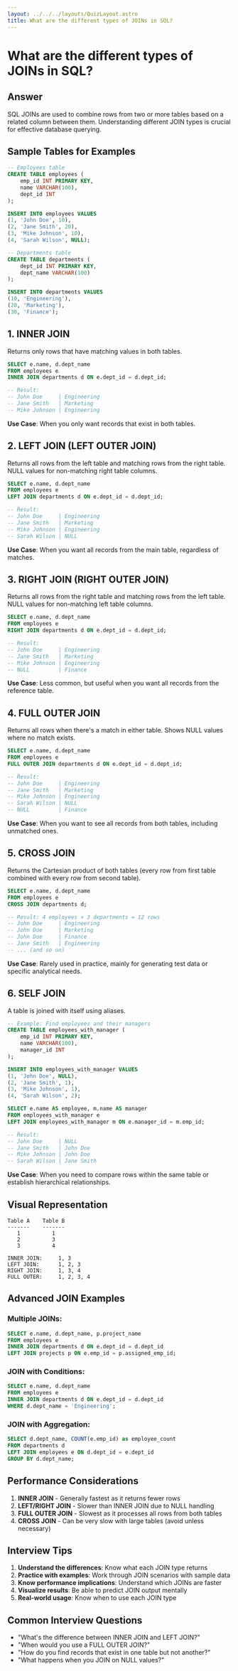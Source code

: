 ```yaml
---
layout: ../../../layouts/QuizLayout.astro
title: What are the different types of JOINs in SQL?
---
```


# What are the different types of JOINs in SQL?

## Answer

SQL JOINs are used to combine rows from two or more tables based on a related column between them. Understanding different JOIN types is crucial for effective database querying.

## Sample Tables for Examples

```sql
-- Employees table
CREATE TABLE employees (
    emp_id INT PRIMARY KEY,
    name VARCHAR(100),
    dept_id INT
);

INSERT INTO employees VALUES 
(1, 'John Doe', 10),
(2, 'Jane Smith', 20),
(3, 'Mike Johnson', 10),
(4, 'Sarah Wilson', NULL);

-- Departments table
CREATE TABLE departments (
    dept_id INT PRIMARY KEY,
    dept_name VARCHAR(100)
);

INSERT INTO departments VALUES 
(10, 'Engineering'),
(20, 'Marketing'),
(30, 'Finance');
```

## 1. INNER JOIN

Returns only rows that have matching values in both tables.

```sql
SELECT e.name, d.dept_name
FROM employees e
INNER JOIN departments d ON e.dept_id = d.dept_id;

-- Result:
-- John Doe     | Engineering
-- Jane Smith   | Marketing  
-- Mike Johnson | Engineering
```

**Use Case**: When you only want records that exist in both tables.

## 2. LEFT JOIN (LEFT OUTER JOIN)

Returns all rows from the left table and matching rows from the right table. NULL values for non-matching right table columns.

```sql
SELECT e.name, d.dept_name
FROM employees e
LEFT JOIN departments d ON e.dept_id = d.dept_id;

-- Result:
-- John Doe     | Engineering
-- Jane Smith   | Marketing
-- Mike Johnson | Engineering
-- Sarah Wilson | NULL
```

**Use Case**: When you want all records from the main table, regardless of matches.

## 3. RIGHT JOIN (RIGHT OUTER JOIN)

Returns all rows from the right table and matching rows from the left table. NULL values for non-matching left table columns.

```sql
SELECT e.name, d.dept_name
FROM employees e
RIGHT JOIN departments d ON e.dept_id = d.dept_id;

-- Result:
-- John Doe     | Engineering
-- Jane Smith   | Marketing
-- Mike Johnson | Engineering
-- NULL         | Finance
```

**Use Case**: Less common, but useful when you want all records from the reference table.

## 4. FULL OUTER JOIN

Returns all rows when there's a match in either table. Shows NULL values where no match exists.

```sql
SELECT e.name, d.dept_name
FROM employees e
FULL OUTER JOIN departments d ON e.dept_id = d.dept_id;

-- Result:
-- John Doe     | Engineering
-- Jane Smith   | Marketing
-- Mike Johnson | Engineering
-- Sarah Wilson | NULL
-- NULL         | Finance
```

**Use Case**: When you want to see all records from both tables, including unmatched ones.

## 5. CROSS JOIN

Returns the Cartesian product of both tables (every row from first table combined with every row from second table).

```sql
SELECT e.name, d.dept_name
FROM employees e
CROSS JOIN departments d;

-- Result: 4 employees × 3 departments = 12 rows
-- John Doe     | Engineering
-- John Doe     | Marketing
-- John Doe     | Finance
-- Jane Smith   | Engineering
-- ... (and so on)
```

**Use Case**: Rarely used in practice, mainly for generating test data or specific analytical needs.

## 6. SELF JOIN

A table is joined with itself using aliases.

```sql
-- Example: Find employees and their managers
CREATE TABLE employees_with_manager (
    emp_id INT PRIMARY KEY,
    name VARCHAR(100),
    manager_id INT
);

INSERT INTO employees_with_manager VALUES 
(1, 'John Doe', NULL),
(2, 'Jane Smith', 1),
(3, 'Mike Johnson', 1),
(4, 'Sarah Wilson', 2);

SELECT e.name AS employee, m.name AS manager
FROM employees_with_manager e
LEFT JOIN employees_with_manager m ON e.manager_id = m.emp_id;

-- Result:
-- John Doe     | NULL
-- Jane Smith   | John Doe
-- Mike Johnson | John Doe
-- Sarah Wilson | Jane Smith
```

**Use Case**: When you need to compare rows within the same table or establish hierarchical relationships.

## Visual Representation

```
Table A    Table B
-------    -------
   1          1
   2          3
   3          4

INNER JOIN:     1, 3
LEFT JOIN:      1, 2, 3
RIGHT JOIN:     1, 3, 4
FULL OUTER:     1, 2, 3, 4
```

## Advanced JOIN Examples

### Multiple JOINs:
```sql
SELECT e.name, d.dept_name, p.project_name
FROM employees e
INNER JOIN departments d ON e.dept_id = d.dept_id
LEFT JOIN projects p ON e.emp_id = p.assigned_emp_id;
```

### JOIN with Conditions:
```sql
SELECT e.name, d.dept_name
FROM employees e
INNER JOIN departments d ON e.dept_id = d.dept_id
WHERE d.dept_name = 'Engineering';
```

### JOIN with Aggregation:
```sql
SELECT d.dept_name, COUNT(e.emp_id) as employee_count
FROM departments d
LEFT JOIN employees e ON d.dept_id = e.dept_id
GROUP BY d.dept_name;
```

## Performance Considerations

1. **INNER JOIN** - Generally fastest as it returns fewer rows
2. **LEFT/RIGHT JOIN** - Slower than INNER JOIN due to NULL handling
3. **FULL OUTER JOIN** - Slowest as it processes all rows from both tables
4. **CROSS JOIN** - Can be very slow with large tables (avoid unless necessary)

## Interview Tips

1. **Understand the differences**: Know what each JOIN type returns
2. **Practice with examples**: Work through JOIN scenarios with sample data
3. **Know performance implications**: Understand which JOINs are faster
4. **Visualize results**: Be able to predict JOIN output mentally
5. **Real-world usage**: Know when to use each JOIN type

## Common Interview Questions

- "What's the difference between INNER JOIN and LEFT JOIN?"
- "When would you use a FULL OUTER JOIN?"
- "How do you find records that exist in one table but not another?"
- "What happens when you JOIN on NULL values?"
